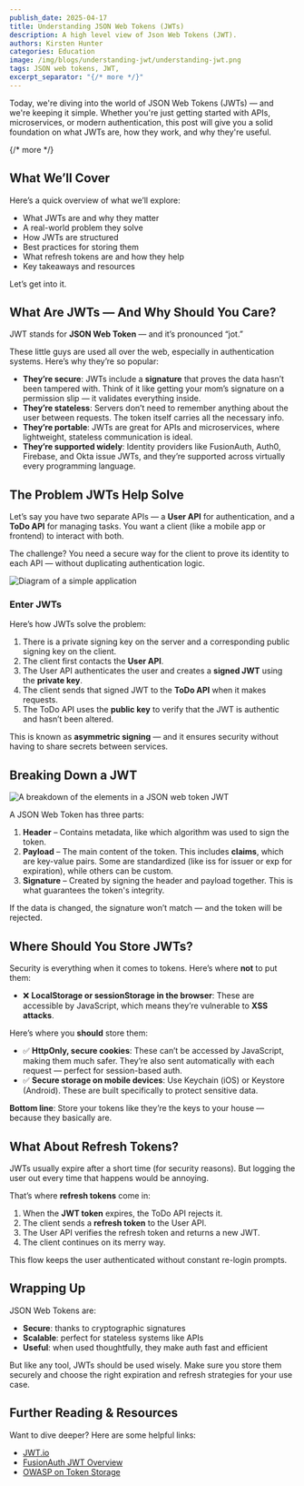 ```yaml
---
publish_date: 2025-04-17
title: Understanding JSON Web Tokens (JWTs)
description: A high level view of Json Web Tokens (JWT).
authors: Kirsten Hunter
categories: Education
image: /img/blogs/understanding-jwt/understanding-jwt.png
tags: JSON web tokens, JWT, 
excerpt_separator: "{/* more */}"
---
```


Today, we're diving into the world of JSON Web Tokens (JWTs) — and we're keeping it simple. Whether you're just getting started with APIs, microservices, or modern authentication, this post will give you a solid foundation on what JWTs are, how they work, and why they're useful.

{/* more */}

## **What We’ll Cover**

Here’s a quick overview of what we’ll explore:

- What JWTs are and why they matter
- A real-world problem they solve
- How JWTs are structured
- Best practices for storing them
- What refresh tokens are and how they help
- Key takeaways and resources

Let’s get into it.

## **What Are JWTs — And Why Should You Care?**

JWT stands for **JSON Web Token** — and it’s pronounced “jot.”

These little guys are used all over the web, especially in authentication systems. Here’s why they’re so popular:

- **They’re secure**: JWTs include a **signature** that proves the data hasn’t been tampered with. Think of it like getting your mom’s signature on a permission slip — it validates everything inside.
- **They’re stateless**: Servers don’t need to remember anything about the user between requests. The token itself carries all the necessary info.
- **They’re portable**: JWTs are great for APIs and microservices, where lightweight, stateless communication is ideal.
- **They’re supported widely**: Identity providers like FusionAuth, Auth0, Firebase, and Okta issue JWTs, and they’re supported across virtually every programming language.

## **The Problem JWTs Help Solve**

Let’s say you have two separate APIs — a **User API** for authentication, and a **ToDo API** for managing tasks. You want a client (like a mobile app or frontend) to interact with both.

The challenge? You need a secure way for the client to prove its identity to each API — without duplicating authentication logic.

![Diagram of a simple application](/img/blogs/understanding-jwt/simple-application.png)

### **Enter JWTs**

Here’s how JWTs solve the problem:

1. There is a private signing key on the server and a corresponding public signing key on the client.
2. The client first contacts the **User API**.
3. The User API authenticates the user and creates a **signed JWT** using the **private key**.
4. The client sends that signed JWT to the **ToDo API** when it makes requests.
5. The ToDo API uses the **public key** to verify that the JWT is authentic and hasn’t been altered.

This is known as **asymmetric signing** — and it ensures security without having to share secrets between services.

## **Breaking Down a JWT**

![A breakdown of the elements in a JSON web token JWT](/img/blogs/understanding-jwt/jwt-breakdown.png)

A JSON Web Token has three parts:

1. **Header** – Contains metadata, like which algorithm was used to sign the token.
2. **Payload** – The main content of the token. This includes **claims**, which are key-value pairs. Some are standardized (like iss for issuer or exp for expiration), while others can be custom.
3. **Signature** – Created by signing the header and payload together. This is what guarantees the token's integrity.

If the data is changed, the signature won’t match — and the token will be rejected.

## **Where Should You Store JWTs?**

Security is everything when it comes to tokens. Here’s where **not** to put them:

- ❌ **LocalStorage or sessionStorage in the browser**: These are accessible by JavaScript, which means they’re vulnerable to **XSS attacks**.

Here’s where you **should** store them:

- ✅ **HttpOnly, secure cookies**: These can’t be accessed by JavaScript, making them much safer. They’re also sent automatically with each request — perfect for session-based auth.
- ✅ **Secure storage on mobile devices**: Use Keychain (iOS) or Keystore (Android). These are built specifically to protect sensitive data.

**Bottom line**: Store your tokens like they’re the keys to your house — because they basically are.

## **What About Refresh Tokens?**

JWTs usually expire after a short time (for security reasons). But logging the user out every time that happens would be annoying.

That’s where **refresh tokens** come in:

1. When the **JWT token** expires, the ToDo API rejects it.
2. The client sends a **refresh token** to the User API.
3. The User API verifies the refresh token and returns a new JWT.
4. The client continues on its merry way.

This flow keeps the user authenticated without constant re-login prompts.

## **Wrapping Up**

JSON Web Tokens are:

- **Secure**: thanks to cryptographic signatures
- **Scalable**: perfect for stateless systems like APIs
- **Useful**: when used thoughtfully, they make auth fast and efficient

But like any tool, JWTs should be used wisely. Make sure you store them securely and choose the right expiration and refresh strategies for your use case.

## **Further Reading & Resources**

<YouTube id="QaOKmhD-7_Y" />

Want to dive deeper? Here are some helpful links:

- [JWT.io](https://jwt.io/)
- [FusionAuth JWT Overview](/docs/apis/jwt)
- [OWASP on Token Storage](https://cheatsheetseries.owasp.org/cheatsheets/JSON_Web_Token_for_Java_Cheat_Sheet.html)
